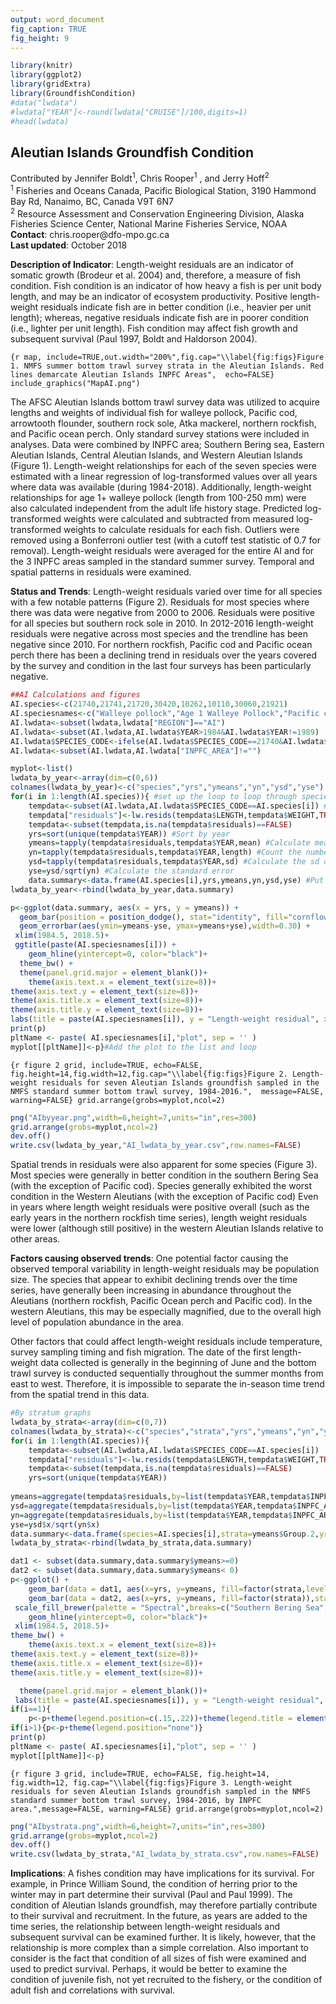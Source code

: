 ```yaml
---
output: word_document
fig_caption: TRUE
fig_height: 9
---
```


```r
library(knitr)
library(ggplot2)
library(gridExtra)
library(GroundfishCondition)
#data("lwdata")
#lwdata["YEAR"]<-round(lwdata["CRUISE"]/100,digits=1)
#head(lwdata)

```

## Aleutian Islands Groundfish Condition
Contributed by Jennifer Boldt^1^, Chris Rooper^1^ , and Jerry Hoff^2^   
^1^ Fisheries and Oceans Canada, Pacific Biological Station, 3190 Hammond Bay Rd, Nanaimo, BC, Canada V9T 6N7  
^2^ Resource Assessment and Conservation Engineering Division, Alaska Fisheries Science Center, National Marine Fisheries Service, NOAA  
**Contact**: chris.rooper@dfo-mpo.gc.ca  
**Last updated**:  October 2018

**Description of Indicator**: Length-weight residuals are an indicator of somatic growth (Brodeur et al. 2004) and, therefore, a measure of fish condition. Fish condition is an indicator of how heavy a fish is per unit body length, and may be an indicator of ecosystem productivity. Positive length-weight residuals indicate fish are in better condition (i.e., heavier per unit length); whereas, negative residuals indicate fish are in poorer condition (i.e., lighter per unit length). Fish condition may affect fish growth and subsequent survival (Paul 1997, Boldt and Haldorson 2004).

```{r map, include=TRUE,out.width="200%",fig.cap="\\label{fig:figs}Figure 1. NMFS summer bottom trawl survey strata in the Aleutian Islands. Red lines demarcate Aleutian Islands INPFC Areas",  echo=FALSE}
include_graphics("MapAI.png") 
```

The AFSC Aleutian Islands bottom trawl survey data was utilized to acquire lengths and weights of individual fish for walleye pollock, Pacific cod, arrowtooth flounder, southern rock sole, Atka mackerel, northern rockfish, and Pacific ocean perch.  Only standard survey stations were included in analyses.  Data were combined by INPFC area; Southern Bering sea, Eastern Aleutian Islands, Central Aleutian Islands, and Western Aleutian Islands (Figure 1). Length-weight relationships for each of the seven species were estimated with a linear regression of log-transformed values over all years where data was available (during 1984-2018). Additionally, length-weight relationships for age 1+ walleye pollock (length from 100-250 mm) were also calculated independent from the adult life history stage. Predicted log-transformed weights were calculated and subtracted from measured log-transformed weights to calculate residuals for each fish. Outliers were removed using a Bonferroni outlier test (with a cutoff test statistic of 0.7 for removal). Length-weight residuals were averaged for the entire AI and for the 3 INPFC areas sampled in the standard summer survey.  Temporal and spatial patterns in residuals were examined.  

**Status and Trends**: Length-weight residuals varied over time for all species with a few notable patterns (Figure 2).  Residuals for most species where there was data were negative from 2000 to 2006.  Residuals were positive for all species but southern rock sole in 2010. In 2012-2016 length-weight residuals were negative across most species and the trendline has been negative since 2010. For northern rockfish, Pacific cod and Pacific ocean perch there has been a declining trend in residuals over the years covered by the survey and condition in the last four surveys has been particularly negative. 



```r
##AI Calculations and figures
AI.species<-c(21740,21741,21720,30420,10262,10110,30060,21921)
AI.speciesnames<-c("Walleye pollock","Age 1 Walleye Pollock","Pacific cod","Northern rockfish","Southern rock sole","Arrowtooth flounder","Pacific Ocean perch","Atka mackerel")
AI.lwdata<-subset(lwdata,lwdata["REGION"]=="AI")
AI.lwdata<-subset(AI.lwdata,AI.lwdata$YEAR>1984&AI.lwdata$YEAR!=1989)
AI.lwdata$SPECIES_CODE<-ifelse(AI.lwdata$SPECIES_CODE==21740&AI.lwdata$LENGTH<250&AI.lwdata$LENGTH>=100, 21741, AI.lwdata$SPECIES_CODE)
AI.lwdata<-subset(AI.lwdata,AI.lwdata["INPFC_AREA"]!="")

myplot<-list()
lwdata_by_year<-array(dim=c(0,6))
colnames(lwdata_by_year)<-c("species","yrs","ymeans","yn","ysd","yse")
for(i in 1:length(AI.species)){ #set up the loop to loop through species
	tempdata<-subset(AI.lwdata,AI.lwdata$SPECIES_CODE==AI.species[i]) #subset the data to the species of interest
	tempdata["residuals"]<-lw.resids(tempdata$LENGTH,tempdata$WEIGHT,TRUE)
	tempdata<-subset(tempdata,is.na(tempdata$residuals)==FALSE) 
	yrs=sort(unique(tempdata$YEAR)) #Sort by year
	ymeans=tapply(tempdata$residuals,tempdata$YEAR,mean) #Calculate mean by year
	yn=tapply(tempdata$residuals,tempdata$YEAR,length) #Count the number of observations by year
	ysd=tapply(tempdata$residuals,tempdata$YEAR,sd) #Calculate the sd of the mean by year
	yse=ysd/sqrt(yn) #Calculate the standard error
	data.summary<-data.frame(AI.species[i],yrs,ymeans,yn,ysd,yse) #Put the mean, SE and year into a data frame for plotting
lwdata_by_year<-rbind(lwdata_by_year,data.summary)

p<-ggplot(data.summary, aes(x = yrs, y = ymeans)) +  
  geom_bar(position = position_dodge(), stat="identity", fill="cornflowerblue",col="black", width=1) + 
  geom_errorbar(aes(ymin=ymeans-yse, ymax=ymeans+yse),width=0.30) +
 xlim(1984.5, 2018.5)+
 ggtitle(paste(AI.speciesnames[i])) + 
	geom_hline(yintercept=0, color="black")+
  theme_bw() +
  theme(panel.grid.major = element_blank())+
	theme(axis.text.x = element_text(size=8))+
theme(axis.text.y = element_text(size=8))+
theme(axis.title.x = element_text(size=8))+
theme(axis.title.y = element_text(size=8))+
labs(title = paste(AI.speciesnames[i]), y = "Length-weight residual", x = "Year")
print(p)
pltName <- paste( AI.speciesnames[i],"plot", sep = '' )
myplot[[pltName]]<-p}#Add the plot to the list and loop

```

```{r figure 2 grid, include=TRUE, echo=FALSE, fig.height=14,fig.width=12,fig.cap="\\label{fig:figs}Figure 2. Length-weight residuals for seven Aleutian Islands groundfish sampled in the NMFS standard summer bottom trawl survey, 1984-2016.",  message=FALSE, warning=FALSE}
grid.arrange(grobs=myplot,ncol=2)
```

```r
png("AIbyyear.png",width=6,height=7,units="in",res=300)
grid.arrange(grobs=myplot,ncol=2)
dev.off()
write.csv(lwdata_by_year,"AI_lwdata_by_year.csv",row.names=FALSE)
```

Spatial trends in residuals were also apparent for some species (Figure 3).  Most species were generally in better condition in the southern Bering Sea (with the exception of Pacific cod). Species generally exhibited the worst condition in the Western Aleutians (with the exception of Pacific cod) Even in years where length weight residuals were positive overall (such as the early years in the northern rockfish time series), length weight residuals were lower (although still positive) in the western Aleutian Islands relative to other areas. 

**Factors causing observed trends**: One potential factor causing the observed temporal variability in length-weight residuals may be population size. The species that appear to exhibit declining trends over the time series, have generally been increasing in abundance throughout the Aleutians (northern rockfish, Pacific Ocean perch and Pacific cod). In the western Aleutians, this may be especially magnified, due to the overall high level of population abundance in the area.

Other factors that could affect length-weight residuals include temperature, survey sampling timing and fish migration.  The date of the first length-weight data collected is generally in the beginning of June and the bottom trawl survey is conducted sequentially throughout the summer months from east to west. Therefore, it is impossible to separate the in-season time trend from the spatial trend in this data. 


```r
#By stratum graphs
lwdata_by_strata<-array(dim=c(0,7))
colnames(lwdata_by_strata)<-c("species","strata","yrs","ymeans","yn","ysd","yse")
for(i in 1:length(AI.species)){
	tempdata<-subset(AI.lwdata,AI.lwdata$SPECIES_CODE==AI.species[i])
	tempdata["residuals"]<-lw.resids(tempdata$LENGTH,tempdata$WEIGHT,TRUE)
	tempdata<-subset(tempdata,is.na(tempdata$residuals)==FALSE)
	yrs=sort(unique(tempdata$YEAR))
	
ymeans=aggregate(tempdata$residuals,by=list(tempdata$YEAR,tempdata$INPFC_AREA),mean)
ysd=aggregate(tempdata$residuals,by=list(tempdata$YEAR,tempdata$INPFC_AREA),sd)
yn=aggregate(tempdata$residuals,by=list(tempdata$YEAR,tempdata$INPFC_AREA),length)
yse=ysd$x/sqrt(yn$x)
data.summary<-data.frame(species=AI.species[i],strata=ymeans$Group.2,yrs=ymeans$Group.1,ymeans=ymeans$x,yn=yn$x,ysd=ysd$x,yse=yse)
lwdata_by_strata<-rbind(lwdata_by_strata,data.summary)

dat1 <- subset(data.summary,data.summary$ymeans>=0)
dat2 <- subset(data.summary,data.summary$ymeans< 0)
p<-ggplot() +
	geom_bar(data = dat1, aes(x=yrs, y=ymeans, fill=factor(strata,levels= c("Southern Bering Sea","Eastern Aleutians","Central Aleutians","Western Aleutians"))),stat = "identity",col="black",width=1) +
    geom_bar(data = dat2, aes(x=yrs, y=ymeans, fill=factor(strata)),stat = "identity",col="black",width=1)+
 scale_fill_brewer(palette = "Spectral",breaks=c("Southern Bering Sea","Eastern Aleutians","Central Aleutians","Western Aleutians"))+
	geom_hline(yintercept=0, color="black")+
 xlim(1984.5, 2018.5)+
theme_bw() +
	theme(axis.text.x = element_text(size=8))+
theme(axis.text.y = element_text(size=8))+
theme(axis.title.x = element_text(size=8))+
theme(axis.title.y = element_text(size=8))+

  theme(panel.grid.major = element_blank())+
 labs(title = paste(AI.speciesnames[i]), y = "Length-weight residual", x = "Year", fill = "")
if(i==1){
    p<-p+theme(legend.position=c(.15,.22))+theme(legend.title = element_blank())+theme(legend.text = element_text(size = 8))}
if(i>1){p<-p+theme(legend.position="none")}
print(p)
pltName <- paste( AI.speciesnames[i],"plot", sep = '' )
myplot[[pltName]]<-p}

```

```{r figure 3 grid, include=TRUE, echo=FALSE, fig.height=14, fig.width=12, fig.cap="\\label{fig:figs}Figure 3. Length-weight residuals for seven Aleutian Islands groundfish sampled in the NMFS standard summer bottom trawl survey, 1984-2016, by INPFC area.",message=FALSE, warning=FALSE}
grid.arrange(grobs=myplot,ncol=2)
```

```r
png("AIbystrata.png",width=6,height=7,units="in",res=300)
grid.arrange(grobs=myplot,ncol=2)
dev.off()
write.csv(lwdata_by_strata,"AI_lwdata_by_strata.csv",row.names=FALSE)
```

**Implications**: A fishes condition may have implications for its survival.  For example, in Prince William Sound, the condition of herring prior to the winter may in part determine their survival (Paul and Paul 1999).  The condition of Aleutian Islands groundfish, may therefore partially contribute to their survival and recruitment. In the future, as years are added to the time series, the relationship between length-weight residuals and subsequent survival can be examined further.  It is likely, however, that the relationship is more complex than a simple correlation.  Also important to consider is the fact that condition of all sizes of fish were examined and used to predict survival.  Perhaps, it would be better to examine the condition of juvenile fish, not yet recruited to the fishery, or the condition of adult fish and correlations with survival.  